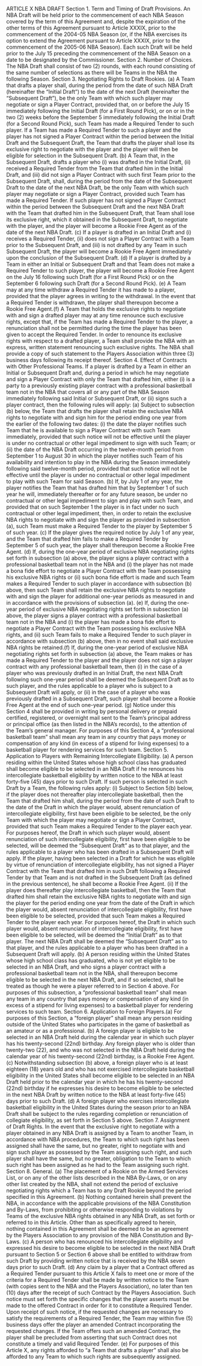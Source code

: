 ARTICLE X
                                                    NBA DRAFT
Section 1.       Term and Timing of Draft Provisions.
      An NBA Draft will be held prior to the commencement of each NBA Season covered by the term of this
Agreement and, despite the expiration of the other terms of this Agreement pursuant to Article XXXIX, prior to
the commencement of the 2004-05 NBA Season (or, if the NBA exercises its option to extend the Agreement
pursuant to Article XXXIX, prior to the commencement of the 2005-06 NBA Season). Each such Draft will be
held prior to the July 15 preceding the commencement of the NBA Season on a date to be designated by the
Commissioner.
Section 2.       Number of Choices.
      The NBA Draft shall consist of two (2) rounds, with each round consisting of the same number of selections
as there will be Teams in the NBA the following Season.
Section 3.       Negotiating Rights to Draft Rookies.
      (a) A Team that drafts a player shall, during the period from the date of such NBA Draft (hereinafter the
"Initial Draft") to the date of the next Draft (hereinafter the "Subsequent Draft"), be the only Team with which
such player may negotiate or sign a Player Contract, provided that, on or before the July 15 immediately
following the Initial Draft (for a First Round Pick), or on or in the two (2) weeks before the September 5
immediately following the Initial Draft (for a Second Round Pick), such Team has made a Required Tender to
such player. If a Team has made a Required Tender to such a player and the player has not signed a Player
Contract within the period between the Initial Draft and the Subsequent Draft, the Team that drafts the player
shall lose its exclusive right to negotiate with the player and the player will then be eligible for selection in the
Subsequent Draft.
      (b) A Team that, in the Subsequent Draft, drafts a player who (i) was drafted in the Initial Draft, (ii) received
a Required Tender from the Team that drafted him in the Initial Draft, and (iii) did not sign a Player Contract
with such first Team prior to the Subsequent Draft, shall, during the period from the date of the Subsequent Draft
to the date of the next NBA Draft, be the only Team with which such player may negotiate or sign a Player
Contract, provided such Team has made a Required Tender. If such player has not signed a Player Contract
within the period between the Subsequent Draft and the next NBA Draft with the Team that drafted him in the
Subsequent Draft, that Team shall lose its exclusive right, which it obtained in the Subsequent Draft, to negotiate
with the player, and the player will become a Rookie Free Agent as of the date of the next NBA Draft.
      (c) If a player is drafted in an Initial Draft and (i) receives a Required Tender, (ii) does not sign a Player
Contract with a Team prior to the Subsequent Draft, and (iii) is not drafted by any Team
in such Subsequent Draft, the player will become a Rookie Free Agent immediately upon the conclusion of the
Subsequent Draft.
      (d) If a player is drafted by a Team in either an Initial or Subsequent Draft and that Team does not make a
Required Tender to such player, the player will become a Rookie Free Agent on the July 16 following such Draft
(for a First Round Pick) or on the September 6 following such Draft (for a Second Round Pick).
      (e) A Team may at any time withdraw a Required Tender it has made to a player, provided that the player
agrees in writing to the withdrawal. In the event that a Required Tender is withdrawn, the player shall thereupon
become a Rookie Free Agent.(f) A Team that holds the exclusive rights to negotiate with and sign a drafted player may at any time
renounce such exclusive rights, except that, if the Team has made a Required Tender to the player, a renunciation
shall not be permitted during the time the player has been given to accept the Required Tender. In order to
renounce its exclusive rights with respect to a drafted player, a Team shall provide the NBA with an express,
written statement renouncing such exclusive rights. The NBA shall provide a copy of such statement to the
Players Association within three (3) business days following its receipt thereof.
Section 4.       Effect of Contracts with Other Professional Teams.
      If a player is drafted by a Team in either an Initial or Subsequent Draft and, during a period in which he may
negotiate and sign a Player Contract with only the Team that drafted him, either (i) is a party to a previously
existing player contract with a professional basketball team not in the NBA that covers all or any part of the NBA
Season immediately following said Initial or Subsequent Draft, or (ii) signs such a player contract, then the
following rules will apply:
      (a) Subject to subsection (b) below, the Team that drafts the player shall retain the exclusive NBA rights to
negotiate with and sign him for the period ending one year from the earlier of the following two dates: (i) the date
the player notifies such Team that he is available to sign a Player Contract with such Team immediately,
provided that such notice will not be effective until the player is under no contractual or other legal impediment
to sign with such Team; or (ii) the date of the NBA Draft occurring in the twelve-month period from September 1
to August 30 in which the player notifies such Team of his availability and intention to play in the NBA during
the Season immediately following said twelve-month period, provided that such notice will not be effective until
the player is under no contractual or other legal impediment to play with such Team for said Season.
      (b) If, by July 1 of any year, the player notifies the Team that has drafted him that by September 1 of such
year he will, immediately thereafter or for any future season, be under no contractual or other legal impediment
to sign and play with such Team, and provided that on such September 1 the player is in fact under no such
contractual or other legal impediment, then, in order to retain the exclusive NBA rights to negotiate with and sign
the player as provided in subsection (a), such Team must make a Required Tender to the player by September 5
of such year.
      (c) If the player gives the required notice by July 1 of any year, and the Team that drafted him fails to make
a Required Tender by September 5 of such year, the player shall thereupon become a Rookie Free Agent.
      (d) If, during the one-year period of exclusive NBA negotiating rights set forth in subsection (a) above, the
player signs a player contract with a professional basketball team not in the NBA and
(i) the player has not made a bona fide effort to negotiate a Player Contract with the Team possessing his
exclusive                                  NBA                                  rights                             or
(ii) such bona fide effort is made and such Team makes a Required Tender to such player in accordance with
subsection (b) above, then such Team shall retain the exclusive NBA rights to negotiate with and sign the player
for additional one-year periods as measured in and in accordance with the provisions of subsection (a).
      (e) If, during the one-year period of exclusive NBA negotiating rights set forth in subsection (a) above, the
player signs a player contract with a professional basketball team not in the NBA and
(i)      the      player      has    made       a     bona       fide    effort      to   negotiate       a    Player
Contract         with       the      Team        possessing        his    exclusive       NBA         rights,     and
(ii) such Team fails to make a Required Tender to such player in accordance with subsection (b) above, then in
no event shall said exclusive NBA rights be retained.(f) If, during the one-year period of exclusive NBA negotiating rights set forth in subsection (a) above, the
Team makes or has made a Required Tender to the player and the player does not sign a player contract with any
professional basketball team, then (i) in the case of a player who was previously drafted in an Initial Draft, the
next NBA Draft following such one-year period shall be deemed the Subsequent Draft as to such player, and the
rules applicable to a player who is subject to a Subsequent Draft will apply, or (ii) in the case of a player who
was previously drafted in a Subsequent Draft, such player shall become a Rookie Free Agent at the end of such
one-year period.
      (g) Notice under this Section 4 shall be provided in writing by personal delivery or prepaid certified,
registered, or overnight mail sent to the Team's principal address or principal office (as then listed in the NBA's
records), to the attention of the Team's general manager. For purposes of this Section 4, a "professional
basketball team" shall mean any team in any country that pays money or compensation of any kind (in excess of a
stipend for living expenses) to a basketball player for rendering services for such team.
Section 5.        Application to Players with Remaining Intercollegiate Eligibility.
      (a) A person residing within the United States whose high school class has graduated shall become eligible
to be selected in an NBA Draft if he renounces his intercollegiate basketball eligibility by written notice to the
NBA at least forty-five (45) days prior to such Draft. If such person is selected in such Draft by a Team, the
following rules apply:
            (i)   Subject to Section 5(b) below, if the player does not thereafter play intercollegiate basketball,
                  then the Team that drafted him shall, during the period from the date of such Draft to the date of
                  the Draft in which the player would, absent renunciation of intercollegiate eligibility, first have
                  been eligible to be selected, be the only Team with which the player may negotiate or sign a
                  Player Contract, provided that such Team makes a Required Tender to the player each year. For
                  purposes hereof, the Draft in which such player would, absent renunciation of such intercollegiate
                  eligibility, first have been eligible to be selected, will be deemed the "Subsequent Draft" as to that
                  player, and the rules applicable to a player who has been drafted in a Subsequent Draft will apply.
                  If the player, having been selected in a Draft for which he was eligible by virtue of renunciation of
                  intercollegiate eligibility, has not signed a Player Contract with the Team that drafted him in such
                  Draft following a Required Tender by that Team and is not drafted in the Subsequent Draft (as
                  defined in the previous sentence), he shall become a Rookie Free Agent.
     (ii) If the player does thereafter play intercollegiate basketball, then the Team that drafted him shall retain
     the exclusive NBA rights to negotiate with and sign the player for the period ending one year from the date of
     the Draft in which the player would, absent renunciation of intercollegiate eligibility, first have been eligible
     to be selected, provided that such Team makes a Required Tender to the player each year. For purposes
     hereof, the Draft in which such player would, absent renunciation of intercollegiate eligibility, first have been
     eligible to be selected, will be deemed the "Initial Draft" as to that player. The next NBA Draft shall be
     deemed the "Subsequent Draft" as to that player, and the rules applicable to a player who has been drafted in
     a Subsequent Draft will apply.
      (b) A person residing within the United States whose high school class has graduated, who is not yet eligible
to be selected in an NBA Draft, and who signs a player contract with a professional basketball team not in the
NBA, shall thereupon become eligible to be selected in the next NBA Draft, and if so selected, shall be treated as
though he were a player referred to in Section 4 above. For purposes of this subsection, a "professional basketball
team" shall mean any team in any country that pays money or compensation of any kind (in excess of a stipend
for living expenses) to a basketball player for rendering services to such team.
Section 6.        Application to Foreign Players.(a) For purposes of this Section, a "foreign player" shall mean any person residing outside of the United
States who participates in the game of basketball as an amateur or as a professional.
     (b) A foreign player is eligible to be selected in an NBA Draft held during the calendar year in which such
player has his twenty-second (22nd) birthday. Any foreign player who is older than twenty-two (22), and who
was not selected in the NBA Draft held during the calendar year of his twenty-second (22nd) birthday, is a
Rookie Free Agent.
     (c) Notwithstanding subsection (b) above, a foreign player who is at least eighteen (18) years old and who
has not exercised intercollegiate basketball eligibility in the United States shall become eligible to be selected in
an NBA Draft held prior to the calendar year in which he has his twenty-second (22nd) birthday if he expresses
his desire to become eligible to be selected in the next NBA Draft by written notice to the NBA at least forty-five
(45) days prior to such Draft.
     (d) A foreign player who exercises intercollegiate basketball eligibility in the United States during the
season prior to an NBA Draft shall be subject to the rules regarding completion or renunciation of collegiate
eligibility, as set forth in Section 5 above.
Section 7.       Assignment of Draft Rights.
     In the event that the exclusive right to negotiate with a player obtained in any NBA Draft is assigned by a
Team to another Team, in accordance with NBA procedures, the Team to which such right has been assigned
shall have the same, but no greater, right to negotiate with and sign such player as possessed by the Team
assigning such right, and such player shall have the same, but no greater, obligation to the Team to which such
right has been assigned as he had to the Team assigning such right.
Section 8.       General.
     (a) The placement of a Rookie on the Armed Services List, or on any of the other lists described in the NBA
By-Laws, or on any other list created by the NBA, shall not extend the period of exclusive negotiating rights
which a Team has to any Draft Rookie beyond the period specified in this Agreement.
     (b) Nothing contained herein shall prevent the NBA, in accordance with the applicable provisions of the
NBA Constitution and By-Laws, from prohibiting or otherwise responding to violations by Teams of the
exclusive NBA rights obtained in any NBA Draft, as set forth or referred to in this Article. Other than as
specifically agreed to herein, nothing contained in this Agreement shall be deemed to be an agreement by the
Players Association to any provision of the NBA Constitution and By-Laws.
     (c) A person who has renounced his intercollegiate eligibility and expressed his desire to become eligible to
be selected in the next NBA Draft pursuant to Section 5 or Section 6 above shall be entitled to withdraw from
such Draft by providing written notice that is received by the NBA seven days prior to such Draft.
     (d) Any claim by a player that a Contract offered as a Required Tender pursuant to this Article X fails to
meet one or more of the criteria for a Required Tender shall be made by written notice to the Team (with copies
sent to the NBA and the Players Association), no later than ten (10) days after the receipt of such Contract by the
Players Association. Such notice must set forth the specific changes that the player asserts must be made to the
offered Contract in order for it to constitute a Required Tender. Upon receipt of such notice, if the requested
changes are necessary to satisfy the requirements of a Required Tender, the Team may within five (5) business
days offer the player an amended Contract incorporating the requested changes. If the Team offers such an
amended Contract, the player shall be precluded from asserting that such Contract does not constitute a timely
and valid Required Tender.
     (e) For purposes of this Article X, any rights afforded to "a Team that drafts a player" shall also be afforded
to any Team to which such rights are subsequently assigned.